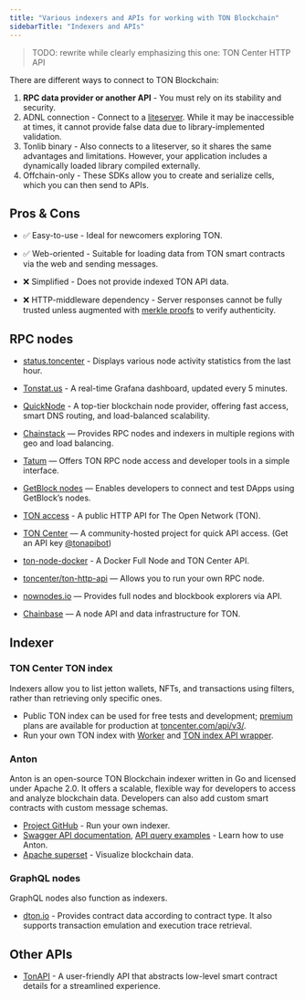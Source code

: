 ```yaml
---
title: "Various indexers and APIs for working with TON Blockchain"
sidebarTitle: "Indexers and APIs"
---
```



> TODO: rewrite while clearly emphasizing this one: TON Center HTTP API

There are different ways to connect to TON Blockchain:

1. **RPC data provider or another API** - You must rely on its stability and security.
2. ADNL connection - Connect to a [liteserver](/guidelines/nodes/running-nodes/liteserver-node). While it may be inaccessible at times, it cannot provide false data due to library-implemented validation.
3. Tonlib binary - Also connects to a liteserver, so it shares the same advantages and limitations. However, your application includes a dynamically loaded library compiled externally.
4. Offchain-only - These SDKs allow you to create and serialize cells, which you can then send to APIs.

## Pros & Cons

- ✅ Easy-to-use - Ideal for newcomers exploring TON.

- ✅ Web-oriented - Suitable for loading data from TON smart contracts via the web and sending messages.

- ❌ Simplified - Does not provide indexed TON API data.

- ❌ HTTP-middleware dependency - Server responses cannot be fully trusted unless augmented with [merkle proofs](/documentation/data-formats/tlb/proofs) to verify authenticity.

## RPC nodes

<Aside type="tip">

- [status.toncenter](https://status.toncenter.com/) - Displays various node activity statistics from the last hour.

- [Tonstat.us](https://tonstat.us/) - A real-time Grafana dashboard, updated every 5 minutes.

</Aside>

- [QuickNode](https://www.quicknode.com/chains/ton?utm_source=ton-docs) - A top-tier blockchain node provider, offering fast access, smart DNS routing, and load-balanced scalability.

- [Chainstack](https://chainstack.com/build-better-with-ton/) — Provides RPC nodes and indexers in multiple regions with geo and load balancing.

- [Tatum](https://docs.tatum.io/reference/rpc-ton) — Offers TON RPC node access and developer tools in a simple interface.

- [GetBlock nodes](https://getblock.io/nodes/ton/) — Enables developers to connect and test DApps using GetBlock’s nodes.

- [TON access](https://www.orbs.com/ton-access/) - A public HTTP API for The Open Network (TON).

- [TON Center](https://toncenter.com/api/v2/) — A community-hosted project for quick API access. (Get an API key [@tonapibot](https://t.me/tonapibot))

- [ton-node-docker](https://github.com/fmira21/ton-node-docker) - A Docker Full Node and TON Center API.

- [toncenter/ton-http-api](https://github.com/toncenter/ton-http-api) — Allows you to run your own RPC node.

- [nownodes.io](https://nownodes.io/nodes) — Provides full nodes and blockbook explorers via API.

- [Chainbase](https://chainbase.com/chainNetwork/TON) — A node API and data infrastructure for TON.

## Indexer

### TON Center TON index

Indexers allow you to list jetton wallets, NFTs, and transactions using filters, rather than retrieving only specific ones.

- Public TON index can be used for free tests and development; [premium](https://t.me/tonapibot) plans are available for production at [toncenter.com/api/v3/](https://toncenter.com/api/v3/).
- Run your own TON index with [Worker](https://github.com/toncenter/ton-index-worker/tree/36134e7376986c5517ee65e6a1ddd54b1c76cdba) and [TON index API wrapper](https://github.com/toncenter/ton-indexer).

### Anton

Anton is an open-source TON Blockchain indexer written in Go and licensed under Apache 2.0. It offers a scalable, flexible way for developers to access and analyze blockchain data. Developers can also add custom smart contracts with custom message schemas.

- [Project GitHub](https://github.com/tonindexer/anton) - Run your own indexer.
- [Swagger API documentation](https://github.com/tonindexer/anton), [API query examples](https://github.com/tonindexer/anton/blob/main/docs/API.md) - Learn how to use Anton.
- [Apache superset](https://github.com/tonindexer/anton) - Visualize blockchain data.

### GraphQL nodes

GraphQL nodes also function as indexers.

- [dton.io](https://dton.io/graphql) - Provides contract data according to contract type. It also supports transaction emulation and execution trace retrieval.

## Other APIs

- [TonAPI](https://docs.tonconsole.com/tonapi) - A user-friendly API that abstracts low-level smart contract details for a streamlined experience.
